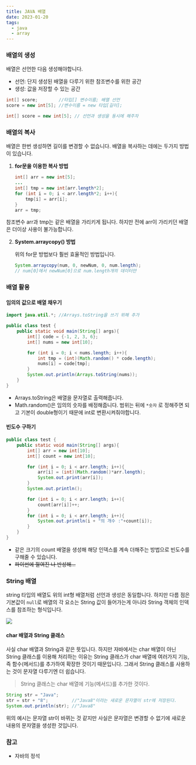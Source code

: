 ```yaml
---
title: JAVA 배열
date: 2023-01-20
tags:
  - java
  - array
---
```


### 배열의 생성

배열은 선언한 다음 생성해야합니다.

- 선언: 단지 생성된 배열을 다루기 위한 참조변수를 위한 공간
- 생성: 값을 저장할 수 있는 공간

```java
int[] score;        //타입[] 변수이름; 배열 선언
score = new int[5]; //변수이름 = new 타입[길이];

int[] score = new int[5]; // 선언과 생성을 동시에 해주자
```

### 배열의 복사

배열은 한번 생성하면 길이를 변경할 수 없습니다. 배열을 복사하는 데에는 두가지 방법이 있습니다.

1. **for문을 이용한 복사 방법**

    ```java
    int[] arr = new int[5];
    ...
    int[] tmp = new int[arr.length*2];
    for (int i = 0; i < arr.length*2; i++){
        tmp[i] = arr[i];
    }
    arr = tmp;
    ```

참조변수 arr과 tmp는 같은 배열을 가리키게 됩니다. 하지만 전에 arr이 가리키던 배열은 더이상 사용이 불가능합니다.

2. **System.arraycopy() 방법**

    위의 for문 방법보다 훨씬 효율적인 방법입니다. 

    ```java
    System.arraycopy(num, 0, newNum, 0, num.length);
    // num[0]에서 newNum[0]으로 num.length개의 데이터만
    ```

### 배열 활용

#### 임의의 값으로 배열 채우기

```java
import java.util.*; //Arrays.toString을 쓰기 위해 추가

public class test {
    public static void main(String[] args){
        int[] code = {-1, 2, 3, 6};
        int[] nums = new int[10];

        for (int i = 0; i < nums.length; i++){
            int tmp = (int)(Math.random() * code.length);
            nums[i] = code[tmp];
        }
        System.out.println(Arrays.toString(nums));
    }
}
```

- Arrays.toString은 배열을 문자열로 출력해줍니다.
- Math.random()은 임의의 숫자를 배정해줍니다. 범위는 뒤에 `*숫자` 로 정해주면 되고 기본이 double형이기 때문에 int로 변환시켜줘야합니다.

#### 빈도수 구하기

```java
public class test {
    public static void main(String[] args){
        int[] arr = new int[10];
        int[] count = new int[10];

        for (int i = 0; i < arr.length; i++){
            arr[i] = (int)(Math.random()*arr.length);
            System.out.print(arr[i]);
        }
        System.out.println();

        for (int i = 0; i < arr.length; i++){
            count[arr[i]]++;
        }
        for (int i = 0; i < arr.length; i++){
            System.out.println(i + "의 개수 :"+count[i]);
        }
    }
}
```

- 같은 크기의 count 배열을 생성해 해당 인덱스를 계속 더해주는 방법으로 빈도수를 구해줄 수 있습니다.
- ~~파이썬에 절여진 나 반성해...~~

### String 배열

string 타입의 배열도 위의 int형 배열처럼 선언과 생성은 동일합니다. 하지만 다름 점은 기본값이 `null`로 배열의 각 요소는 String 값이 들어가는게 아니라 String 객체의 인덱스를 참조하는 형식입니다. 

![](array1.png)

#### char 배열과 String 클래스

사실 char 배열과 String과 같은 뜻입니다. 하지만 자바에서는 char 배열이 아닌 String 클래스를 이용해 처리하는 이유는 String 클래스가 char 배열에 여러가지 기능, 즉 함수(메서드)를 추가하여 확장한 것이기 때문입니다. 그래서 String 클래스를 사용하는 것이 문자열 다루기엔 더 쉽습니다.

> String 클래스는 char 배열에 기능(메서드)를 추가한 것이다.
> 

```java
String str = "Java";
str = str + "8";         //"Java8"이라는 새로운 문자열이 str에 저장된다.
System.out.println(str); //"Java8"
```

위의 예시는 문자열 str이 바뀌는 것 같지만 사실은 문자열은 변경할 수 없기에 새로운 내용의 문자열을 생성한 것입니다.

### 참고

- 자바의 정석